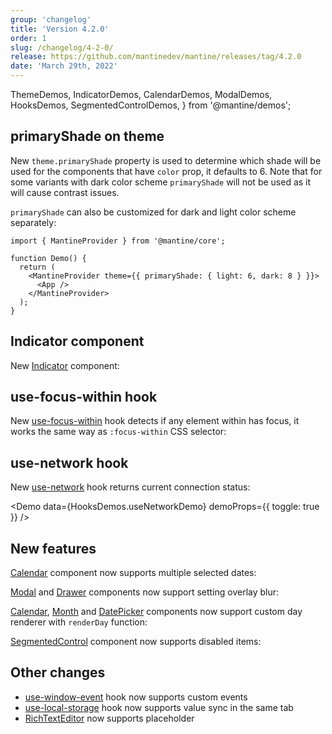 ```yaml
---
group: 'changelog'
title: 'Version 4.2.0'
order: 1
slug: /changelog/4-2-0/
release: https://github.com/mantinedev/mantine/releases/tag/4.2.0
date: 'March 29th, 2022'
---
```


  ThemeDemos,
  IndicatorDemos,
  CalendarDemos,
  ModalDemos,
  HooksDemos,
  SegmentedControlDemos,
} from '@mantine/demos';

## primaryShade on theme

New `theme.primaryShade` property is used to determine which shade will be used for the components that have `color` prop,
it defaults to 6. Note that for some variants with dark color scheme `primaryShade` will not be used as it will cause contrast issues.

<Demo data={ThemeDemos.primaryShade} />

`primaryShade` can also be customized for dark and light color scheme separately:

```tsx
import { MantineProvider } from '@mantine/core';

function Demo() {
  return (
    <MantineProvider theme={{ primaryShade: { light: 6, dark: 8 } }}>
      <App />
    </MantineProvider>
  );
}
```

## Indicator component

New [Indicator](https://mantine.dev/core/indicator/) component:

<Demo data={IndicatorDemos.configurator} />

## use-focus-within hook

New [use-focus-within](https://mantine.dev/hooks/use-focus-within/) hook detects if any element within has focus,
it works the same way as `:focus-within` CSS selector:

<Demo data={HooksDemos.useFocusWithinDemo} />

## use-network hook

New [use-network](https://mantine.dev/hooks/use-network/) hook returns current connection status:

<Demo data={HooksDemos.useNetworkDemo} demoProps={{ toggle: true }} />

## New features

[Calendar](https://mantine.dev/dates/calendar/) component now supports multiple selected dates:

<Demo data={CalendarDemos.multiple} />

[Modal](https://mantine.dev/core/modal/) and [Drawer](https://mantine.dev/core/drawer/) components now support setting overlay blur:

<Demo data={ModalDemos.overlay} />

[Calendar](https://mantine.dev/dates/calendar/), [Month](https://mantine.dev/dates/month/) and [DatePicker](https://mantine.dev/dates/date-picker/) components
now support custom day renderer with `renderDay` function:

<Demo data={CalendarDemos.renderDay} />

[SegmentedControl](https://mantine.dev/core/segmented-control/) component now supports disabled items:

<Demo data={SegmentedControlDemos.disabled} />

## Other changes

- [use-window-event](https://mantine.dev/hooks/use-window-event/) hook now supports custom events
- [use-local-storage](https://mantine.dev/hooks/use-local-storage/) hook now supports value sync in the same tab
- [RichTextEditor](https://mantine.dev/others/rte/) now supports placeholder
